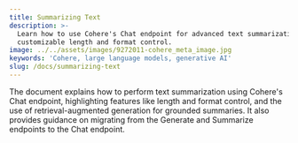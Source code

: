 ```yaml
---
title: Summarizing Text
description: >-
  Learn how to use Cohere's Chat endpoint for advanced text summarization with
  customizable length and format control.
image: ../../assets/images/9272011-cohere_meta_image.jpg
keywords: 'Cohere, large language models, generative AI'
slug: /docs/summarizing-text
---
```

The document explains how to perform text summarization using Cohere's Chat endpoint, highlighting features like length and format control, and the use of retrieval-augmented generation for grounded summaries. It also provides guidance on migrating from the Generate and Summarize endpoints to the Chat endpoint.
